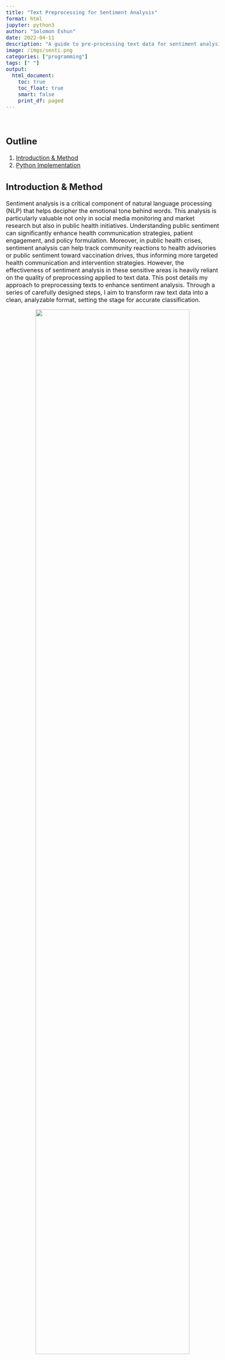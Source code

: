```yaml
---
title: "Text Preprocessing for Sentiment Analysis"
format: html
jupyter: python3
author: "Solomon Eshun"
date: 2022-04-11
description: "A guide to pre-processing text data for sentiment analysis in Python."
image: /imgs/senti.png
categories: ["programming"]
tags: [" "]
output: 
  html_document:
    toc: true
    toc_float: true
    smart: false
    print_df: paged
---
```



<style>
.circle-img {
  border-radius: 50%;
  width: 300px;
  height: 280px;
  object-fit: cover;
}
body {
    font-size: 16px;
}
.justify-text {
  text-align: justify;
  text-justify: inter-word;
}
details {
  position: relative;
}
details > summary {
  color: #333333;
  font-size: 24px;
  list-style: none;
  cursor: pointer;
  outline: none;
}
details > summary::-webkit-details-marker {
  display: none; 
}
details > summary:before {
  content: "+";
  display: inline-block;
  width: 25px; 
  height: 25px;
  line-height: 25px;
  text-align: center;
  background: #87CEEB; 
  border: 1px solid #ccc;
  margin-right: 10px;
  font-size: 16px;
}
details[open] > summary:before {
  content: "−";
}
</style>



<div style="height: 20px;"></div>

## Outline

1. [Introduction & Method](#Introduction-1)
2. [Python Implementation](#Python-codes-implementation)


## Introduction & Method {#Introduction-1}

Sentiment analysis is a critical component of natural language processing (NLP) that helps decipher the emotional tone behind words. This analysis is particularly valuable not only in social media monitoring and market research but also in public health initiatives. Understanding public sentiment can significantly enhance health communication strategies, patient engagement, and policy formulation. Moreover, in public health crises, sentiment analysis can help track community reactions to health advisories or public sentiment toward vaccination drives, thus informing more targeted health communication and intervention strategies. However, the effectiveness of sentiment analysis in these sensitive areas is heavily reliant on the quality of preprocessing applied to text data. This post details my approach to preprocessing texts to enhance sentiment analysis. Through a series of carefully designed steps, I aim to transform raw text data into a clean, analyzable format, setting the stage for accurate classification.

<div style="text-align: center;">
  <img src="/imgs/Fig1.png" width="85%">
</div>

Here’s a detailed breakdown of the preprocessing techniques I employed to refine the raw tweet data:

1. <u>URL Removal</u>: I began by stripping URLs from the texts. URLs usually don't contribute to sentiment and can add irrelevant noise to the text, so removing them helps in focusing on meaningful content.


2. <u>Tokenization</u>: Next, I tokenized the text by splitting the texts into individual words. This is crucial as it allows us to process the text at the word level, which is essential for the subsequent cleaning and analysis steps.

3. <u>Removing Stopwords</u>: I then removed stopwords - common words such as "the," "and," "is," etc., which are abundant in English but do not carry significant sentiment. Eliminating these words helps reduce textual noise and focuses the analysis on more impactful words that convey sentiment.

4. <u>Eliminating Special Characters</u>: I also scrubbed the text of special characters like punctuation marks, symbols and emojis. These characters do not typically contribute to sentiment and can impede the performance of sentiment analysis models.

5. <u>Lemmatization</u>: Finally, I applied lemmatization to consolidate similar words to their base or dictionary forms. Unlike stemming, which simply chops off the ends of words to reach a common base, lemmatization considers the context and morphological analysis of words to accurately transform them to their lemma. This process reduces the number of unique words the model must handle, enhancing its ability to generalize across different variations of the same word. 

Through these text preprocessing steps, I transformed the raw text data into a clean and standardized format. This preparation is vital for conducting accurate sentiment analysis as it helps eliminate noise, reduce the complexity of the data, and focus on the most impactful elements of the text. The preprocessed texts are now ready for further analysis and can be effectively used in sentiment classification models to understand public sentiment.



## Python Implementation {#Python-codes-implementation}

Before creating the preprocessing function, it's essential to set up the environment with the required packages. This includes loading libraries and downloading necessary data for text manipulation.

```python
#| eval: false

# Install the emoji package before loading
!pip install emoji

```

```python

#| output: false

# Load Required packages
import pandas as pd
pd.set_option('display.max_colwidth', None)
import numpy as np
import nltk, re, emoji, spacy
from nltk.stem import WordNetLemmatizer
from nltk.corpus import stopwords

# Download necessary NLTK resources
nltk.download('stopwords')
nltk.download('punkt')
nltk.download('wordnet')

```

<div style="height: 20px;"></div>

The `preprocess_text` function below incorporates all the preprocessing steps discussed in the [Introduction & Method](#Introduction-1) section. It is structured to be reusable for any text dataset that requires cleaning for sentiment analysis.


```python

# Load the spaCy model
nlp = spacy.load("en_core_web_sm")

def preprocess_text(data):
    processed_data = []
    # Set of English stopwords
    stop = set(stopwords.words('english'))
    for sentence in data:
        # Remove URLs
        text = re.sub(r'https?://\S+|www\.\S+', '', sentence)

        # Remove emojis using the emoji library
        text = emoji.replace_emoji(text, replace='')

        # Create spaCy doc object
        doc = nlp(text)

        lem_list = []
        for token in doc:
            if token.is_alpha and token.text.lower() not in stop:  # Check if token is alphabetic and not a stopword
                if token.pos_ != "PRON":  # Exclude all pronouns
                    lem_list.append(token.lemma_.lower())

        # Rejoin words to form the final cleaned text
        final_text = ' '.join(lem_list)
        processed_data.append(final_text)

    return processed_data



  
```

<div style="height: 20px;"></div>

To demonstrate the functionality, the preprocessing function is applied to a sample dataset containing reviews. This will output the cleaned versions of the input reviews, showing how punctuation, common words, and case have been normalized.

```python

# Sample input text
sample_text = ["The pandemic has affected the world.. @100% https://example.com!! :)"]
cleaned_text = preprocess_text(sample_text)
cleaned_text

```

<div style="height: 20px;"></div>

Next, I create a DataFrame with 20 sample reviews, ratings, and IDs, and apply the function to clean the review texts.

```python
# Creating a sample DataFrame with texts

data = {
    'Review': [
        "Lockdown was necessary for our safety, I fully support it! 😊",
        "I understand the need but it was too long. 😕",
        "Lockdown completely disrupted my life, it was terrible. 😡",
        "It was well-handled and necessary for public health. 🏥",
        "Lockdown helped us control the virus spread. 😷",
        "It was too restrictive and unnecessary for so long. 😒",
        "Not sure if lockdown was the best solution, but we had no choice. 🤷",
        "It saved lives, but at a great personal cost to many. 😔",
        "The government did what was necessary during the lockdown. 👍",
        "Lockdown was too harsh and not managed well. 😠",
        "It was a good measure, but I hated being stuck at home. 🏠😖",
        "Lockdown was essential but mental health suffered a lot. 🧠💔",
        "The benefits outweigh the negatives of the lockdown. ➕➖",
        "Poor execution made it harder than it should be. 😞",
        "Lockdown was over before it was truly safe to do so. 😨",
        "We needed the lockdown to protect vulnerable populations. 🛡️",
        "The economic impact of lockdown was devastating. 💸",
        "Lockdown showed we can take collective action when needed. 🤝",
        "It was necessary, but the government support was insufficient. 💔",
        "Lockdown should have been stricter to be more effective. ⚠️"
    ],
    'Sentiment_Rating': [5, 3, 1, 4, 5, 2, 3, 3, 4, 1, 3, 2, 4, 2, 3, 5, 1, 4, 2, 4]
}

# Creating the DataFrame
reviews_df = pd.DataFrame(data)

# Applying the text preprocessing function
reviews_df['Cleaned_Review'] = preprocess_text(reviews_df['Review'].tolist())
reviews_df
```


